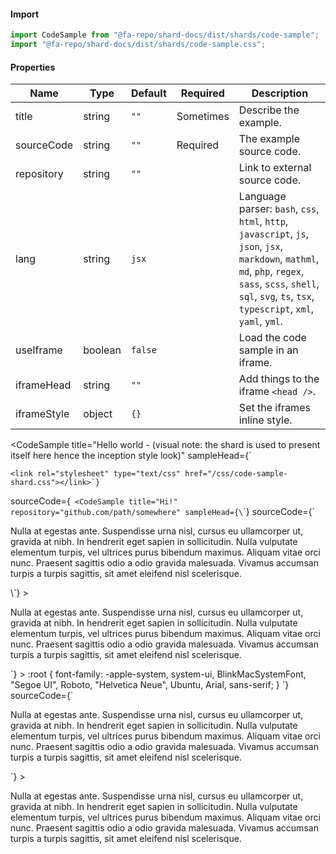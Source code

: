 
#### Import
```jsx
import CodeSample from "@fa-repo/shard-docs/dist/shards/code-sample";
import "@fa-repo/shard-docs/dist/shards/code-sample.css";
```

#### Properties
| Name       | Type   | Default | Required  | Description                                         |
|------------|--------|---------|-----------|-----------------------------------------------------|
| title      | string | `""`    | Sometimes | Describe the example.                               |
| sourceCode | string | `""`    | Required  | The example source code.                            |
| repository | string | `""`    |           | Link to external source code.                       |
| lang       | string | `jsx`   |           | Language parser: `bash`, `css`, `html`, `http`, `javascript`, `js`, `json`, `jsx`,  `markdown`, `mathml`, `md`, `php`, `regex`, `sass`, `scss`, `shell`, `sql`, `svg`, `ts`, `tsx`, `typescript`, `xml`, `yaml`, `yml`. |`}
| useIframe  | boolean | `false`    | | Load the code sample in an iframe.        |
| iframeHead | string | `""`    | | Add things to the iframe `<head />`.        |
| iframeStyle | object | `{}`    | | Set the iframes inline style.        |

<CodeSample
  title="Hello world - (visual note: the shard is used to present itself here hence the inception style look)"
   sampleHead={`
   <style> :root { font-family: -apple-system, system-ui, BlinkMacSystemFont, "Segoe UI", Roboto, "Helvetica Neue", Ubuntu, Arial, sans-serif; }</style>
    <link rel="stylesheet" type="text/css" href="/css/code-sample-shard.css"></link>`}
  sourceCode={`
<CodeSample
  title="Hi!"
  repository="github.com/path/somewhere"
  sampleHead={\`<link rel="stylesheet" type="text/css" href="/css/shard-docs.css"></link>\`}
  sourceCode={\`<p>
    Nulla at egestas ante. Suspendisse urna nisl, cursus eu ullamcorper ut, gravida at nibh. In
    hendrerit eget sapien in sollicitudin. Nulla vulputate elementum turpis, vel ultrices purus
    bibendum maximus. Aliquam vitae orci nunc. Praesent sagittis odio a odio gravida malesuada.
    Vivamus accumsan turpis a turpis sagittis, sit amet eleifend nisl scelerisque.
  </p>\`}
  >
  <p>
    Nulla at egestas ante. Suspendisse urna nisl, cursus eu ullamcorper ut, gravida at nibh. In
    hendrerit eget sapien in sollicitudin. Nulla vulputate elementum turpis, vel ultrices purus
    bibendum maximus. Aliquam vitae orci nunc. Praesent sagittis odio a odio gravida malesuada.
    Vivamus accumsan turpis a turpis sagittis, sit amet eleifend nisl scelerisque.
  </p>
</CodeSample>
`}
>
  <CodeSample
    title="Hi!"
    repository="github.com/path/somewhere"
    sampleHead={`
    <style> :root { font-family: -apple-system, system-ui, BlinkMacSystemFont, "Segoe UI", Roboto, "Helvetica Neue", Ubuntu, Arial, sans-serif; }</style>
    <link rel="stylesheet" type="text/css" href="/css/shard-docs.css"></link>
    <link rel="stylesheet" type="text/css" href="/css/code-sample-shard.css"></link>`}
    sourceCode={`<p>
Nulla at egestas ante. Suspendisse urna nisl, cursus eu ullamcorper ut, gravida at nibh. In
hendrerit eget sapien in sollicitudin. Nulla vulputate elementum turpis, vel ultrices purus
bibendum maximus. Aliquam vitae orci nunc. Praesent sagittis odio a odio gravida malesuada.
Vivamus accumsan turpis a turpis sagittis, sit amet eleifend nisl scelerisque.
</p>`}
  >
    <p>
      Nulla at egestas ante. Suspendisse urna nisl, cursus eu ullamcorper ut, gravida at nibh.
      In hendrerit eget sapien in sollicitudin. Nulla vulputate elementum turpis, vel ultrices
      purus bibendum maximus. Aliquam vitae orci nunc. Praesent sagittis odio a odio gravida
      malesuada. Vivamus accumsan turpis a turpis sagittis, sit amet eleifend nisl scelerisque.
    </p>
  </CodeSample>
</CodeSample>
